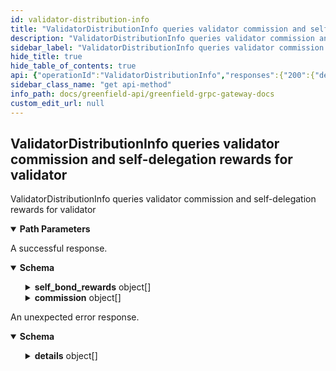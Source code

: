 ```yaml
---
id: validator-distribution-info
title: "ValidatorDistributionInfo queries validator commission and self-delegation rewards for validator"
description: "ValidatorDistributionInfo queries validator commission and self-delegation rewards for validator"
sidebar_label: "ValidatorDistributionInfo queries validator commission and self-delegation rewards for validator"
hide_title: true
hide_table_of_contents: true
api: {"operationId":"ValidatorDistributionInfo","responses":{"200":{"description":"A successful response.","content":{"*/*":{"schema":{"type":"object","properties":{"operator_address":{"type":"string","description":"operator_address defines the validator operator address."},"self_bond_rewards":{"type":"array","items":{"type":"object","properties":{"denom":{"type":"string"},"amount":{"type":"string"}},"description":"DecCoin defines a token with a denomination and a decimal amount.\n\nNOTE: The amount field is an Dec which implements the custom method\nsignatures required by gogoproto."},"description":"self_bond_rewards defines the self delegations rewards."},"commission":{"type":"array","items":{"type":"object","properties":{"denom":{"type":"string"},"amount":{"type":"string"}},"description":"DecCoin defines a token with a denomination and a decimal amount.\n\nNOTE: The amount field is an Dec which implements the custom method\nsignatures required by gogoproto."},"description":"commission defines the commission the validator received."}},"description":"QueryValidatorDistributionInfoResponse is the response type for the Query/ValidatorDistributionInfo RPC method."}}}},"default":{"description":"An unexpected error response.","content":{"*/*":{"schema":{"type":"object","properties":{"error":{"type":"string"},"code":{"type":"integer","format":"int32"},"message":{"type":"string"},"details":{"type":"array","items":{"type":"object","properties":{"type_url":{"type":"string"},"value":{"type":"string","format":"byte"}}}}}}}}}},"parameters":[{"name":"validator_address","description":"validator_address defines the validator address to query for.","in":"path","required":true,"schema":{"type":"string"}}],"tags":["Query"],"description":"ValidatorDistributionInfo queries validator commission and self-delegation rewards for validator","method":"get","path":"/cosmos/distribution/v1beta1/validators/{validator_address}","info":{"title":"Greenfield - gRPC Gateway docs","description":"A REST interface for state queries","version":"1.0.0"},"postman":{"name":"ValidatorDistributionInfo queries validator commission and self-delegation rewards for validator","description":{"type":"text/plain"},"url":{"path":["cosmos","distribution","v1beta1","validators",":validator_address"],"host":["{{baseUrl}}"],"query":[],"variable":[{"disabled":false,"description":{"content":"(Required) validator_address defines the validator address to query for.","type":"text/plain"},"type":"any","value":"","key":"validator_address"}]},"header":[{"key":"Accept","value":"*/*"}],"method":"GET"}}
sidebar_class_name: "get api-method"
info_path: docs/greenfield-api/greenfield-grpc-gateway-docs
custom_edit_url: null
---
```



## ValidatorDistributionInfo queries validator commission and self-delegation rewards for validator



ValidatorDistributionInfo queries validator commission and self-delegation rewards for validator

<details style={{"marginBottom":"1rem"}} data-collapsed={false} open={true}><summary style={{}}><strong>Path Parameters</strong></summary><div><ul><ParamsItem className={"paramsItem"} param={{"name":"validator_address","description":"validator_address defines the validator address to query for.","in":"path","required":true,"schema":{"type":"string"}}}></ParamsItem></ul></div></details><div><ApiTabs><TabItem label={"200"} value={"200"}><div>

A successful response.

</div><div><MimeTabs schemaType={"response"}><TabItem label={"*/*"} value={"*/*"}><SchemaTabs><TabItem label={"Schema"} value={"Schema"}><details style={{}} data-collapsed={false} open={true}><summary style={{"textAlign":"left"}}><strong>Schema</strong></summary><div style={{"textAlign":"left","marginLeft":"1rem"}}></div><ul style={{"marginLeft":"1rem"}}><SchemaItem collapsible={false} name={"operator_address"} required={false} schemaName={"string"} qualifierMessage={undefined} schema={{"type":"string","description":"operator_address defines the validator operator address."}}></SchemaItem><SchemaItem collapsible={true} className={"schemaItem"}><details style={{}}><summary style={{}}><strong>self_bond_rewards</strong><span style={{"opacity":"0.6"}}> object[]</span></summary><div style={{"marginLeft":"1rem"}}><div style={{"marginTop":".5rem","marginBottom":".5rem"}}>

self_bond_rewards defines the self delegations rewards.

</div><li><div style={{"fontSize":"var(--ifm-code-font-size)","opacity":"0.6","marginLeft":"-.5rem","paddingBottom":".5rem"}}>Array [</div></li><SchemaItem collapsible={false} name={"denom"} required={false} schemaName={"string"} qualifierMessage={undefined} schema={{"type":"string"}}></SchemaItem><SchemaItem collapsible={false} name={"amount"} required={false} schemaName={"string"} qualifierMessage={undefined} schema={{"type":"string"}}></SchemaItem><li><div style={{"fontSize":"var(--ifm-code-font-size)","opacity":"0.6","marginLeft":"-.5rem"}}>]</div></li></div></details></SchemaItem><SchemaItem collapsible={true} className={"schemaItem"}><details style={{}}><summary style={{}}><strong>commission</strong><span style={{"opacity":"0.6"}}> object[]</span></summary><div style={{"marginLeft":"1rem"}}><div style={{"marginTop":".5rem","marginBottom":".5rem"}}>

commission defines the commission the validator received.

</div><li><div style={{"fontSize":"var(--ifm-code-font-size)","opacity":"0.6","marginLeft":"-.5rem","paddingBottom":".5rem"}}>Array [</div></li><SchemaItem collapsible={false} name={"denom"} required={false} schemaName={"string"} qualifierMessage={undefined} schema={{"type":"string"}}></SchemaItem><SchemaItem collapsible={false} name={"amount"} required={false} schemaName={"string"} qualifierMessage={undefined} schema={{"type":"string"}}></SchemaItem><li><div style={{"fontSize":"var(--ifm-code-font-size)","opacity":"0.6","marginLeft":"-.5rem"}}>]</div></li></div></details></SchemaItem></ul></details></TabItem><TabItem label={"Example (from schema)"} value={"Example (from schema)"}><ResponseSamples responseExample={"{\n  \"operator_address\": \"string\",\n  \"self_bond_rewards\": [\n    {\n      \"denom\": \"string\",\n      \"amount\": \"string\"\n    }\n  ],\n  \"commission\": [\n    {\n      \"denom\": \"string\",\n      \"amount\": \"string\"\n    }\n  ]\n}"} language={"json"}></ResponseSamples></TabItem></SchemaTabs></TabItem></MimeTabs></div></TabItem><TabItem label={"default"} value={"default"}><div>

An unexpected error response.

</div><div><MimeTabs schemaType={"response"}><TabItem label={"*/*"} value={"*/*"}><SchemaTabs><TabItem label={"Schema"} value={"Schema"}><details style={{}} data-collapsed={false} open={true}><summary style={{"textAlign":"left"}}><strong>Schema</strong></summary><div style={{"textAlign":"left","marginLeft":"1rem"}}></div><ul style={{"marginLeft":"1rem"}}><SchemaItem collapsible={false} name={"error"} required={false} schemaName={"string"} qualifierMessage={undefined} schema={{"type":"string"}}></SchemaItem><SchemaItem collapsible={false} name={"code"} required={false} schemaName={"int32"} qualifierMessage={undefined} schema={{"type":"integer","format":"int32"}}></SchemaItem><SchemaItem collapsible={false} name={"message"} required={false} schemaName={"string"} qualifierMessage={undefined} schema={{"type":"string"}}></SchemaItem><SchemaItem collapsible={true} className={"schemaItem"}><details style={{}}><summary style={{}}><strong>details</strong><span style={{"opacity":"0.6"}}> object[]</span></summary><div style={{"marginLeft":"1rem"}}><li><div style={{"fontSize":"var(--ifm-code-font-size)","opacity":"0.6","marginLeft":"-.5rem","paddingBottom":".5rem"}}>Array [</div></li><SchemaItem collapsible={false} name={"type_url"} required={false} schemaName={"string"} qualifierMessage={undefined} schema={{"type":"string"}}></SchemaItem><SchemaItem collapsible={false} name={"value"} required={false} schemaName={"byte"} qualifierMessage={undefined} schema={{"type":"string","format":"byte"}}></SchemaItem><li><div style={{"fontSize":"var(--ifm-code-font-size)","opacity":"0.6","marginLeft":"-.5rem"}}>]</div></li></div></details></SchemaItem></ul></details></TabItem><TabItem label={"Example (from schema)"} value={"Example (from schema)"}><ResponseSamples responseExample={"{\n  \"error\": \"string\",\n  \"code\": 0,\n  \"message\": \"string\",\n  \"details\": [\n    {\n      \"type_url\": \"string\",\n      \"value\": \"string\"\n    }\n  ]\n}"} language={"json"}></ResponseSamples></TabItem></SchemaTabs></TabItem></MimeTabs></div></TabItem></ApiTabs></div>
      